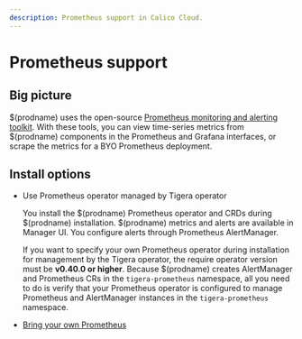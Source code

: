 ```yaml
---
description: Prometheus support in Calico Cloud.
---
```


# Prometheus support

## Big picture

$(prodname) uses the open-source [Prometheus monitoring and alerting toolkit](https://prometheus.io/docs/introduction/overview/). With these tools, you can view time-series metrics from $(prodname) components in the Prometheus and Grafana interfaces, or scrape the metrics for a BYO Prometheus deployment.

## Install options

- Use Prometheus operator managed by Tigera operator

  You install the $(prodname) Prometheus operator and CRDs during $(prodname) installation. $(prodname) metrics and alerts are available in Manager UI. You configure alerts through Prometheus AlertManager.

  If you want to specify your own Prometheus operator during installation for management by the Tigera operator, the require operator version must be **v0.40.0 or higher**. Because $(prodname) creates AlertManager and Prometheus CRs in the `tigera-prometheus` namespace, all you need to do is verify that your Prometheus operator is configured to manage Prometheus and AlertManager instances in the `tigera-prometheus` namespace.

- [Bring your own Prometheus](byo-prometheus.mdx)
